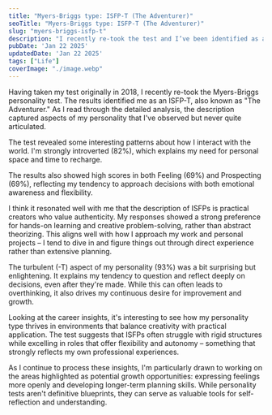 ```yaml
---
title: "Myers-Briggs type: ISFP-T (The Adventurer)"
seoTitle: "Myers-Briggs type: ISFP-T (The Adventurer)"
slug: "myers-briggs-isfp-t"
description: "I recently re-took the test and I’ve been identified as a ISFP-T on the Myers-Briggs assessment."
pubDate: 'Jan 22 2025'
updatedDate: 'Jan 22 2025'
tags: ["Life"]
coverImage: "./image.webp"
---
```


Having taken my test originally in 2018, I recently re-took the Myers-Briggs personality test. The results identified me as an ISFP-T, also known as "The Adventurer." As I read through the detailed analysis, the description captured aspects of my personality that I've observed but never quite articulated.

The test revealed some interesting patterns about how I interact with the world. I'm strongly introverted (82%), which explains my need for personal space and time to recharge. 

<R2Image imageKey="assets/myers-briggs-isfp-t-1831638e-cd98-8019-82cd-c87e27b88d4a.png" alt="image.png" />

The results also showed high scores in both Feeling (69%) and Prospecting (69%), reflecting my tendency to approach decisions with both emotional awareness and flexibility.

<R2Image imageKey="assets/myers-briggs-isfp-t-1831638e-cd98-808b-a2ce-d8cb1adf782f.png" alt="image.png" />

<R2Image imageKey="assets/myers-briggs-isfp-t-1831638e-cd98-8046-bf0a-e1c086c55592.png" alt="image.png" />

I think it resonated well with me that the description of ISFPs is practical creators who value authenticity. My responses showed a strong preference for hands-on learning and creative problem-solving, rather than abstract theorizing. This aligns well with how I approach my work and personal projects – I tend to dive in and figure things out through direct experience rather than extensive planning.

The turbulent (-T) aspect of my personality (93%) was a bit surprising but enlightening. It explains my tendency to question and reflect deeply on decisions, even after they're made. While this can often leads to overthinking, it also drives my continuous desire for improvement and growth.

<R2Image imageKey="assets/myers-briggs-isfp-t-1831638e-cd98-80b6-88a2-de099ec718b4.png" alt="image.png" />

Looking at the career insights, it's interesting to see how my personality type thrives in environments that balance creativity with practical application. The test suggests that ISFPs often struggle with rigid structures while excelling in roles that offer flexibility and autonomy – something that strongly reflects my own professional experiences.

As I continue to process these insights, I'm particularly drawn to working on the areas highlighted as potential growth opportunities: expressing feelings more openly and developing longer-term planning skills. While personality tests aren't definitive blueprints, they can serve as valuable tools for self-reflection and understanding.
